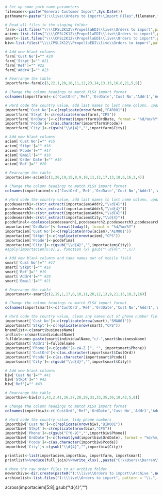 ```{r Namers}
# Set up some path name parameters
filenamer<-paste("General Customer Import",Sys.Date())
pathnamer<-paste("I:\\live\\Orders to import\\Import Files",filenamer,".xlsx")
```

```{r Autofilereader, include = FALSE}
# Read all files in the staging folder
farm<-list.files("\\\\CPSL2K12\\PropellaEDI\\live\\Orders to import",pattern = "Book",full.names=TRUE)%>%lapply(.,read_xlsx)%>% reduce(full_join)
aciem<-list.files("\\\\CPSL2K12\\PropellaEDI\\live\\Orders to import",pattern = "Order_",full.names=TRUE)%>%lapply(.,read_xlsx, skip = 5)%>% reduce(full_join)
smart<-list.files("\\\\CPSL2K12\\PropellaEDI\\live\\Orders to import",pattern = "-export",full.names=TRUE)%>%lapply(.,read.csv)%>% reduce(full_join)
biw<-list.files("\\\\CPSL2K12\\PropellaEDI\\live\\Orders to import",pattern = "BIPO",full.names=TRUE)%>%lapply(.,xl.read.file,password = "CPS2021")%>%do.call(rbind,.)
```

```{r FARMSOURCE, include = FALSE}
# Add new blank columns
farm['Cust No']="" #20
farm['Stkpt']="" #21
farm['Ref']="" #22
farm['Addr4']="" #23

# Rearrange the table
importfarm<-farm[c(3,22,1,20,10,11,12,23,14,13,15,16,8,21,5,9)]

# Change the column headings to match XLSX import format
colnames(importfarm)<-c('CustOrd','Ref','OrdDate','Cust No','Addr1','Addr2','Addr3','Addr4','City','Pcode','Phone','Email','Freight Value','Stkpt','Prod No','QTY')

# Hard code the country value, add last names to last name column, update first name column
importfarm['Cust No']<-c(replicate(nrow(farm),"FAR001"))
importfarm['Stkpt']<-c(replicate(nrow(farm),"CPS"))
importfarm['OrdDate']<-c(format(importfarm$OrdDate, format = "%d/%m/%Y"))
importfarm['Pcode']<-c(as.character(importfarm$Pcode))
importfarm['City']<-c(gsub("\\d{4}","",importfarm$City))
```

```{r ACIEM, include = FALSE}
# Add new blank columns
aciem['Cust No']="" #15
aciem['Stkpt']="" #16
aciem['Pcode']="" #17
aciem['Email']="" #18
aciem['Order Date']="" #19
aciem['Ref']="" #20

# Rearrange the table
importaciem<-aciem[c(1,20,19,15,8,9,10,11,12,17,13,18,6,16,2,4)]

# Change the column headings to match XLSX import format
colnames(importaciem)<-c('CustOrd','Ref','OrdDate','Cust No','Addr1','Addr2','Addr3','Addr4','City','Pcode','Phone','Email','Freight Value','Stkpt','Prod No','QTY')

# Hard code the country value, add last names to last name column, update first name column, find postcodes
pcodesearch1<-c(str_extract(importaciem$Addr2,"\\d{4}"))
pcodesearch2<-c(str_extract(importaciem$Addr3,"\\d{4}"))
pcodesearch3<-c(str_extract(importaciem$Addr4,"\\d{4}"))
pcodesearch4<-c(str_extract(importaciem$City,"\\d{4}"))
pcodefinal<-coalesce(pcodesearch1,pcodesearch2,pcodesearch3,pcodesearch4)
importaciem['OrdDate']<-format(today(), format = "%d/%m/%Y")
importaciem['Cust No']<-c(replicate(nrow(aciem),"AIM001"))
importaciem['Stkpt']<-c(replicate(nrow(aciem),"CPS"))
importaciem['Pcode']<-pcodefinal
importaciem['City']<-c(gsub("\\d{4}","",importaciem$City))
#apply(importaciem[6:8],2, function (x) gsub("\\d{4}","",x))
```

```{r SMARTTRADE, include = FALSE}
# Add new blank columns and take names out of mobile field
smart['Cust No']="" #17
smart['Stkpt']="" #18
smart['Ref']="" #19
smart['Addr4']="" #20
smart['Email']="" #21

# Rearrange the table 
importsmart<-smart[c(2,19,1,17,6,10,11,20,12,13,9,21,15,18,3,16)]

# Change the column headings to match XLSX import format
colnames(importsmart)<-c('CustOrd','Ref','OrdDate','Cust No','Addr1','Addr2','Addr3','Addr4','City','Pcode','Phone','Email','Freight Value','Stkpt','Prod No','QTY')

# Hard code the country value, clean any names out of phone number field
importsmart['Cust No']<-c(replicate(nrow(smart),"SMA001"))
importsmart['Stkpt']<-c(replicate(nrow(smart),"CPS"))
bnamelist<-c(smart$businessName)
indlist<-c(smart$individualName)
fulldelname<-paste(smart$individualName,"c/-",smart$businessName)
importsmart['Addr1']=fulldelname
importsmart['Phone']<-c(gsub("[a-zA-Z ]", "", importsmart$Phone))
importsmart['CustOrd']<-c(as.character(importsmart$CustOrd))
importsmart['Pcode']<-c(as.character(importsmart$Pcode))
importsmart['City']<-c(gsub("\\d{4}","",importsmart$City))
```

```{r BIW, include = FALSE}
# Add new blank columns
biw['Cust No']="" #41
biw['Stkpt']="" #42
biw['Ref']="" #43

# Rearrange the table
importbiw<-biw[c(1,43,2,41,26,27,28,29,31,33,35,36,10,42,5,8)]

# Change the column headings to match XLSX import format
colnames(importbiw)<-c('CustOrd','Ref','OrdDate','Cust No','Addr1','Addr2','Addr3','Addr4','City','Pcode','Phone','Email','Freight Value','Stkpt','Prod No','QTY')

# Hard code the country value, tidy phone numbers
importbiw['Cust No']<-c(replicate(nrow(biw),"BIW001"))
importbiw['Stkpt']<-c(replicate(nrow(biw),"CPS"))
importbiw['Phone']<-c(gsub("[^0-9]","",importbiw$Phone))
importbiw['OrdDate']<-c(format(ymd(importbiw$OrdDate), format = "%d/%m/%Y"))
importbiw['Pcode']<-c(as.character(importbiw$Pcode))
importbiw['City']<-c(gsub("\\d{4}","",importbiw$City))
```

```{r combineprint}
printlist<-list(importaciem,importbiw, importfarm, importsmart)
printlist%>%reduce(full_join)%>%write_xlsx(.,paste("C:\\Users\\Darren\\Desktop\\General customer import",today(),".xlsx"))
```

```{r Archive raw files}
# Move the raw order files to an archive folder
newarchive<-dir.create(paste0("I:\\live\\Orders to import\\Archive ",now()))
archivelist<-list.files("I:\\live\\Orders to import", pattern = "\\.", full.names = TRUE)%>%file.move(.,newarchive, overwrite = FALSE)
```
across(importaciem[5:8],gsub("\\d{4}","")
